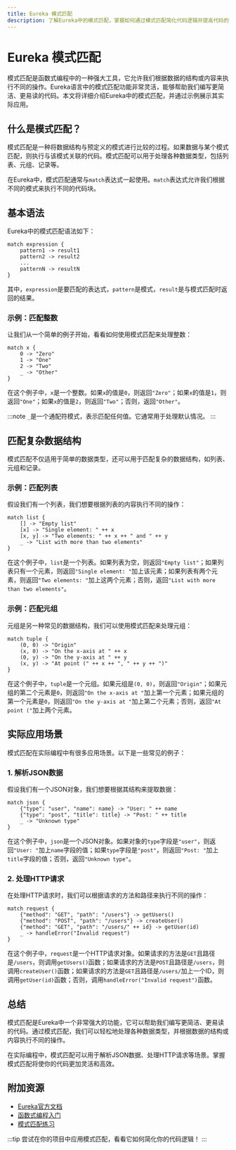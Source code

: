 ```yaml
---
title: Eureka 模式匹配
description: 了解Eureka中的模式匹配，掌握如何通过模式匹配简化代码逻辑并提高代码的可读性。
---
```


# Eureka 模式匹配

模式匹配是函数式编程中的一种强大工具，它允许我们根据数据的结构或内容来执行不同的操作。Eureka语言中的模式匹配功能非常灵活，能够帮助我们编写更简洁、更易读的代码。本文将详细介绍Eureka中的模式匹配，并通过示例展示其实际应用。

## 什么是模式匹配？

模式匹配是一种将数据结构与预定义的模式进行比较的过程。如果数据与某个模式匹配，则执行与该模式关联的代码。模式匹配可以用于处理各种数据类型，包括列表、元组、记录等。

在Eureka中，模式匹配通常与`match`表达式一起使用。`match`表达式允许我们根据不同的模式来执行不同的代码块。

## 基本语法

Eureka中的模式匹配语法如下：

```eureka
match expression {
    pattern1 -> result1
    pattern2 -> result2
    ...
    patternN -> resultN
}
```

其中，`expression`是要匹配的表达式，`pattern`是模式，`result`是与模式匹配时返回的结果。

### 示例：匹配整数

让我们从一个简单的例子开始，看看如何使用模式匹配来处理整数：

```eureka
match x {
    0 -> "Zero"
    1 -> "One"
    2 -> "Two"
    _ -> "Other"
}
```

在这个例子中，`x`是一个整数。如果`x`的值是`0`，则返回`"Zero"`；如果`x`的值是`1`，则返回`"One"`；如果`x`的值是`2`，则返回`"Two"`；否则，返回`"Other"`。

:::note
`_`是一个通配符模式，表示匹配任何值。它通常用于处理默认情况。
:::

## 匹配复杂数据结构

模式匹配不仅适用于简单的数据类型，还可以用于匹配复杂的数据结构，如列表、元组和记录。

### 示例：匹配列表

假设我们有一个列表，我们想要根据列表的内容执行不同的操作：

```eureka
match list {
    [] -> "Empty list"
    [x] -> "Single element: " ++ x
    [x, y] -> "Two elements: " ++ x ++ " and " ++ y
    _ -> "List with more than two elements"
}
```

在这个例子中，`list`是一个列表。如果列表为空，则返回`"Empty list"`；如果列表只有一个元素，则返回`"Single element: "`加上该元素；如果列表有两个元素，则返回`"Two elements: "`加上这两个元素；否则，返回`"List with more than two elements"`。

### 示例：匹配元组

元组是另一种常见的数据结构，我们可以使用模式匹配来处理元组：

```eureka
match tuple {
    (0, 0) -> "Origin"
    (x, 0) -> "On the x-axis at " ++ x
    (0, y) -> "On the y-axis at " ++ y
    (x, y) -> "At point (" ++ x ++ ", " ++ y ++ ")"
}
```

在这个例子中，`tuple`是一个元组。如果元组是`(0, 0)`，则返回`"Origin"`；如果元组的第二个元素是`0`，则返回`"On the x-axis at "`加上第一个元素；如果元组的第一个元素是`0`，则返回`"On the y-axis at "`加上第二个元素；否则，返回`"At point ("`加上两个元素。

## 实际应用场景

模式匹配在实际编程中有很多应用场景。以下是一些常见的例子：

### 1. 解析JSON数据

假设我们有一个JSON对象，我们想要根据其结构来提取数据：

```eureka
match json {
    {"type": "user", "name": name} -> "User: " ++ name
    {"type": "post", "title": title} -> "Post: " ++ title
    _ -> "Unknown type"
}
```

在这个例子中，`json`是一个JSON对象。如果对象的`type`字段是`"user"`，则返回`"User: "`加上`name`字段的值；如果`type`字段是`"post"`，则返回`"Post: "`加上`title`字段的值；否则，返回`"Unknown type"`。

### 2. 处理HTTP请求

在处理HTTP请求时，我们可以根据请求的方法和路径来执行不同的操作：

```eureka
match request {
    {"method": "GET", "path": "/users"} -> getUsers()
    {"method": "POST", "path": "/users"} -> createUser()
    {"method": "GET", "path": "/users/" ++ id} -> getUser(id)
    _ -> handleError("Invalid request")
}
```

在这个例子中，`request`是一个HTTP请求对象。如果请求的方法是`GET`且路径是`/users`，则调用`getUsers()`函数；如果请求的方法是`POST`且路径是`/users`，则调用`createUser()`函数；如果请求的方法是`GET`且路径是`/users/`加上一个ID，则调用`getUser(id)`函数；否则，调用`handleError("Invalid request")`函数。

## 总结

模式匹配是Eureka中一个非常强大的功能，它可以帮助我们编写更简洁、更易读的代码。通过模式匹配，我们可以轻松地处理各种数据类型，并根据数据的结构或内容执行不同的操作。

在实际编程中，模式匹配可以用于解析JSON数据、处理HTTP请求等场景。掌握模式匹配将使你的代码更加灵活和高效。

## 附加资源

- [Eureka官方文档](https://eureka-lang.org/docs)
- [函数式编程入门](https://www.example.com/functional-programming-intro)
- [模式匹配练习](https://www.example.com/pattern-matching-exercises)

:::tip
尝试在你的项目中应用模式匹配，看看它如何简化你的代码逻辑！
:::